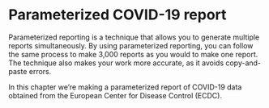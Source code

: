 # Parameterized COVID-19 report 

Parameterized reporting is a technique that allows you to generate multiple reports simultaneously. By using parameterized reporting, you can follow the same process to make 3,000 reports as you would to make one report. The technique also makes your work more accurate, as it avoids copy-and-paste errors.

In this chapter we're making a parameterized report of COVID-19 data obtained from the European Center for Disease Control (ECDC). 

